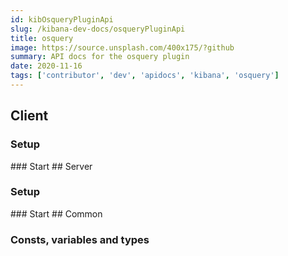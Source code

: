 ```yaml
---
id: kibOsqueryPluginApi
slug: /kibana-dev-docs/osqueryPluginApi
title: osquery
image: https://source.unsplash.com/400x175/?github
summary: API docs for the osquery plugin
date: 2020-11-16
tags: ['contributor', 'dev', 'apidocs', 'kibana', 'osquery']
---
```



## Client

### Setup
<DocDefinitionList data={[osqueryObj.client.setup]}/>
### Start
<DocDefinitionList data={[osqueryObj.client.start]}/>
## Server

### Setup
<DocDefinitionList data={[osqueryObj.server.setup]}/>
### Start
<DocDefinitionList data={[osqueryObj.server.start]}/>
## Common

### Consts, variables and types
<DocDefinitionList data={osqueryObj.common.misc}/>
